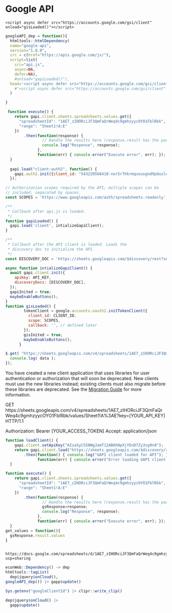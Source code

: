 
# Google API

<script async defer src="https://apis.google.com/js/api.js" onload="gapiLoaded()"></script>
    <script async defer src="https://accounts.google.com/gsi/client" onload="gisLoaded()"></script>

```r
googleAPI_dep = function(){
  htmltools::htmlDependency(
  name="google-api",
  version="1.0.0",
  src = c(href="https://apis.google.com/js/"),
  script=list(
    src="api.js",
    async=NA,
    defer=NA),
    #onload="gapiLoaded()"),
  head='<script async defer src="https://accounts.google.com/gsi/client"></script>'
    #'<script async defer src="https://accounts.google.com/gsi/client" onload="gisLoaded()"></script>'
  )

}

```

```js
 function execute() {
    return gapi.client.sheets.spreadsheets.values.get({
      "spreadsheetId": "1AE7_zIHORciJF3QmFaQrWeq4c9gmhzyycOYO1FblRbk",
      "range": "Sheet1!A:E"
    })
        .then(function(response) {
                // Handle the results here (response.result has the parsed body).
                console.log("Response", response);
              },
              function(err) { console.error("Execute error", err); });
  }
  
  gapi.load("client:auth2", function() {
    gapi.auth2.init({client_id: "543220568418-nor5r7hkrmqvousgnd9pduslqi788qsb.apps.googleusercontent.com"});
  });
```


```js
// Authorization scopes required by the API; multiple scopes can be
// included, separated by spaces.
const SCOPES = 'https://www.googleapis.com/auth/spreadsheets.readonly';

/**
 * Callback after api.js is loaded.
 */
function gapiLoaded() {
  gapi.load('client', intializeGapiClient);
}

/**
 * Callback after the API client is loaded. Loads the
 * discovery doc to initialize the API.
 */
const DISCOVERY_DOC = 'https://sheets.googleapis.com/$discovery/rest?version=v4';

async function intializeGapiClient() {
  await gapi.client.init({
    apiKey: API_KEY,
    discoveryDocs: [DISCOVERY_DOC],
  });
  gapiInited = true;
  maybeEnableButtons();
}
function gisLoaded() {
        tokenClient = google.accounts.oauth2.initTokenClient({
          client_id: CLIENT_ID,
          scope: SCOPES,
          callback: '', // defined later
        });
        gisInited = true;
        maybeEnableButtons();
      }

```

```js
$.get( "https://sheets.googleapis.com/v4/spreadsheets/1AE7_zIHORciJF3QmFaQrWeq4c9gmhzyycOYO1FblRbk/values/Sheet1!A%3AE?key=AIzaSyCS5NWgJamT12ABAhNpXjYEnD7Zy3sg9n0", function( data ) {
  console.log( data );
});
```

You have created a new client application that uses libraries for user authentication or authorization that will soon be deprecated. New clients must use the new libraries instead; existing clients must also migrate before these libraries are deprecated. See the [Migration Guide](https://developers.google.com/identity/gsi/web/guides/gis-migration) for more information.

GET https://sheets.googleapis.com/v4/spreadsheets/1AE7_zIHORciJF3QmFaQrWeq4c9gmhzyycOYO1FblRbk/values/Sheet1!A%3AE?key=[YOUR_API_KEY] HTTP/1.1

Authorization: Bearer [YOUR_ACCESS_TOKEN]
Accept: application/json

```js
function loadClient() {
    gapi.client.setApiKey("AIzaSyCS5NWgJamT12ABAhNpXjYEnD7Zy3sg9n0");
    return gapi.client.load("https://sheets.googleapis.com/$discovery/rest?version=v4")
        .then(function() { console.log("GAPI client loaded for API"); },
              function(err) { console.error("Error loading GAPI client for API", err); });
  }
```

```js
function execute() {
    return gapi.client.sheets.spreadsheets.values.get({
      "spreadsheetId": "1AE7_zIHORciJF3QmFaQrWeq4c9gmhzyycOYO1FblRbk",
      "range": "Sheet1!A:E"
    })
        .then(function(response) {
                // Handle the results here (response.result has the parsed body).
                gsResponse=response;
                console.log("Response", response);
              },
              function(err) { console.error("Execute error", err); });
  }
get_values = function(){
  gsResponse.result.values
}
```


           https://docs.google.com/spreadsheets/d/1AE7_zIHORciJF3QmFaQrWeq4c9gmhzyycOYO1FblRbk/edit?usp=sharing
```r
econWeb::Dependency() -> dep
htmltools::tagList(
  dep$jquery$onCloud(),
googleAPI_dep()) |> gapp$update()

```

```r
Sys.getenv("googleClientId") |> clipr::write_clip()
```

```r
dep$jquery$onCloud() |>
  gapp$update()
```

